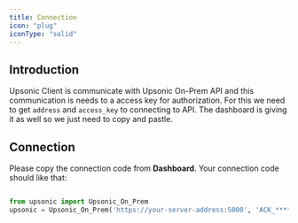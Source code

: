 ```yaml
---
title: Connection
icon: "plug"
iconType: "solid"
---
```


## Introduction
Upsonic Client is communicate with Upsonic On-Prem API and this communication is needs to a access key for authorization. For this we need to get `address` and `access_key` to connecting to API. The dashboard is giving it as well so we just need to copy and pastle.


## Connection
Please copy the connection code from **Dashboard**. Your connection code should like that:
```python

from upsonic import Upsonic_On_Prem
upsonic = Upsonic_On_Prem('https://your-server-address:5000', 'ACK_****************')
                
```

